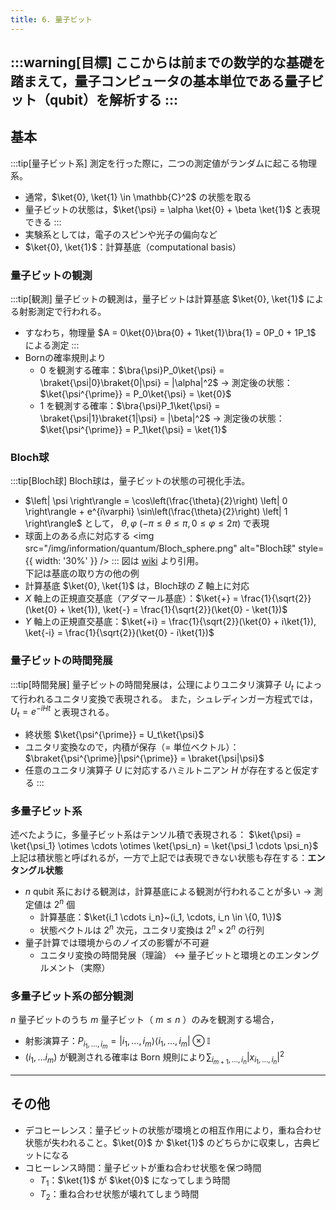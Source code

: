 ```yaml
---
title: 6. 量子ビット
---
```

:::warning[目標]
ここからは前までの数学的な基礎を踏まえて，**量子コンピュータの基本単位である量子ビット（qubit）を解析する**
:::
---
## 基本
:::tip[量子ビット系]
測定を行った際に，二つの測定値がランダムに起こる物理系。
- 通常，$\ket{0}, \ket{1} \in \mathbb{C}^2$ の状態を取る
- 量子ビットの状態は，$\ket{\psi} = \alpha \ket{0} + \beta \ket{1}$ と表現できる
:::
- 実験系としては，電子のスピンや光子の偏向など
- $\ket{0}, \ket{1}$：計算基底（computational basis）

### 量子ビットの観測
:::tip[観測]
量子ビットの観測は，量子ビットは計算基底 $\ket{0}, \ket{1}$ による射影測定で行われる。
- すなわち，物理量 $A = 0\ket{0}\bra{0} + 1\ket{1}\bra{1} = 0P_0 + 1P_1$ による測定
:::
- Bornの確率規則より
    - $0$ を観測する確率：$\bra{\psi}P_0\ket{\psi} = \braket{\psi|0}\braket{0|\psi} = |\alpha|^2$ 
    $\to$ 測定後の状態：$\ket{\psi^{\prime}} = P_0\ket{\psi} = \ket{0}$
    - $1$ を観測する確率：$\bra{\psi}P_1\ket{\psi} = \braket{\psi|1}\braket{1|\psi} = |\beta|^2$
    $\to$ 測定後の状態：$\ket{\psi^{\prime}} = P_1\ket{\psi} = \ket{1}$

### Bloch球
:::tip[Bloch球]
Bloch球は，量子ビットの状態の可視化手法。
- $\left| \psi \right\rangle = \cos\left(\frac{\theta}{2}\right) \left| 0 \right\rangle + 
e^{i\varphi} \sin\left(\frac{\theta}{2}\right) \left| 1 \right\rangle$ として，
$\theta, \varphi~(-\pi \leq \theta \leq \pi, 0 \leq \varphi \leq 2\pi)$ で表現
- 球面上のある点に対応する
<img src="/img/information/quantum/Bloch_sphere.png" alt="Bloch球" style={{ width: '30%' }} />
:::
図は [wiki](https://en.wikipedia.org/wiki/Bloch_sphere) より引用。  
下記は基底の取り方の他の例
- 計算基底 $\ket{0}, \ket{1}$ は，Bloch球の $Z$ 軸上に対応
- $X$ 軸上の正規直交基底（アダマール基底）：$\ket{+} = \frac{1}{\sqrt{2}}(\ket{0} + \ket{1}), \ket{-} = \frac{1}{\sqrt{2}}(\ket{0} - \ket{1})$
- $Y$ 軸上の正規直交基底：$\ket{+i} = \frac{1}{\sqrt{2}}(\ket{0} + i\ket{1}), \ket{-i} = \frac{1}{\sqrt{2}}(\ket{0} - i\ket{1})$

### 量子ビットの時間発展
:::tip[時間発展]
量子ビットの時間発展は，公理によりユニタリ演算子 $U_t$ によって行われるユニタリ変換で表現される。
また，シュレディンガー方程式では，$U_t = e^{-iHt}$ と表現される。
- 終状態 $\ket{\psi^{\prime}} = U_t\ket{\psi}$
- ユニタリ変換なので，内積が保存（= 単位ベクトル）：$\braket{\psi^{\prime}|\psi^{\prime}} = \braket{\psi|\psi}$
- 任意のユニタリ演算子 $U$ に対応するハミルトニアン $H$ が存在すると仮定する
:::

### 多量子ビット系
述べたように，多量子ビット系はテンソル積で表現される：
$\ket{\psi} = \ket{\psi_1} \otimes \cdots \otimes \ket{\psi_n} = \ket{\psi_1 \cdots \psi_n}$  
上記は積状態と呼ばれるが，一方で上記では表現できない状態も存在する：**エンタングル状態**
- $n$ qubit 系における観測は，計算基底による観測が行われることが多い $\to$ 測定値は $2^n$ 個
    - 計算基底：$\ket{i_1 \cdots i_n}~(i_1, \cdots, i_n \in \{0, 1\})$
    - 状態ベクトルは $2^n$ 次元，ユニタリ変換は $2^n \times 2^n$ の行列
- 量子計算では環境からのノイズの影響が不可避
    - ユニタリ変換の時間発展（理論） $\leftrightarrow$ 量子ビットと環境とのエンタングルメント（実際）

### 多量子ビット系の部分観測
$n$ 量子ビットのうち $m$ 量子ビット（ $m \leq n$ ）のみを観測する場合，
- 射影演算子：$P_{i_1, \dots, i_m} = \left| i_1, \dots, i_m \right\rangle \left\langle i_1, \dots, i_m \right| \otimes \mathbb{I}$
- $(i_1,…i_m)$ が観測される確率は Born 規則により$\sum_{i_{m+1},…,i_n} |x_{i_1,…,i_n}|^2$

---
## その他
- デコヒーレンス：量子ビットの状態が環境との相互作用により，重ね合わせ状態が失われること。$\ket{0}$ か $\ket{1}$ のどちらかに収束し，古典ビットになる
- コヒーレンス時間：量子ビットが重ね合わせ状態を保つ時間
    - $T_1$：$\ket{1}$ が $\ket{0}$ になってしまう時間
    - $T_2$：重ね合わせ状態が壊れてしまう時間